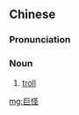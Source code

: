 ==Chinese==
{{zh-forms}}

===Pronunciation===
{{zh-pron
|m=jùguài
|cat=n
}}

===Noun===
{{zh-noun}}

# [[troll]]

[[mg:巨怪]]
